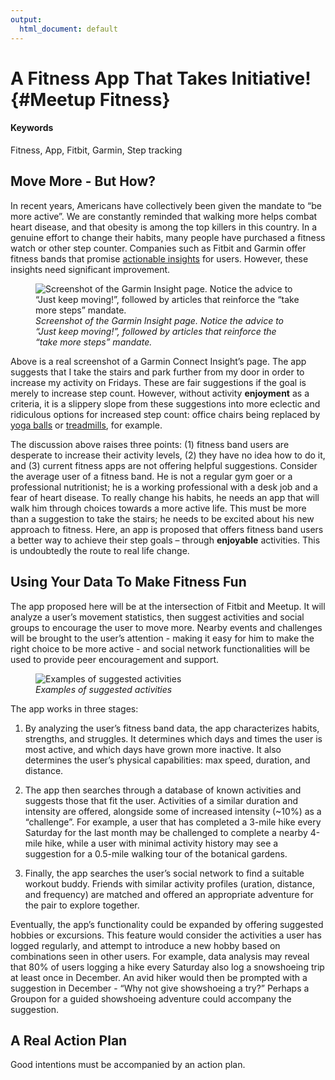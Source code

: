 ```yaml
---
output:
  html_document: default
---
```

# A Fitness App That Takes Initiative! {#Meetup Fitness}

#### Keywords

Fitness, App, Fitbit, Garmin, Step tracking

## Move More - But How?

In recent years, Americans have collectively been given the mandate to "be more active". We are constantly reminded that walking more helps combat heart disease, and that obesity is among the top killers in this country. In a genuine effort to change their habits, many people have purchased a fitness watch or other step counter. Companies such as Fitbit and Garmin offer fitness bands that promise [actionable insights](https://connect.garmin.com/en-US/features/insights) for users. However, these insights need significant improvement.

![*Screenshot of the Garmin Insight page. Notice the advice to "Just keep moving!", followed by articles that reinforce the "take more steps" mandate.*](figures\figure01.png)  

Above is a real screenshot of a Garmin Connect Insight's page. The app suggests that I take the stairs and park further from my door in order to increase my activity on Fridays. These are fair suggestions if the goal is merely to increase step count. However, without activity **enjoyment** as a criteria, it is a slippery slope from these suggestions into more eclectic and ridiculous options for increased step count: office chairs being replaced by [yoga balls](https://officechairadvisor.com/yoga-ball-office-chair/) or [treadmills](https://www.thehumansolution.com/uplift-treadmill-desks/), for example.  

The discussion above raises three points: (1) fitness band users are desperate to increase their activity levels, (2) they have no idea how to do it, and (3) current fitness apps are not offering helpful suggestions. Consider the average user of a fitness band. He is not a regular gym goer or a professional nutritionist; he is a working professional with a desk job and a fear of heart disease. To really change his habits, he needs an app that will walk him through choices towards a more active life. This must be more than a suggestion to take the stairs; he needs to be excited about his new approach to fitness. Here, an app is proposed that offers fitness band users a better way to achieve their step goals -- through **enjoyable** activities. This is undoubtedly the route to real life change.


## Using Your Data To Make Fitness Fun 


The app proposed here will be at the intersection of Fitbit and Meetup. It will analyze a user's movement statistics, then suggest activities and social groups to encourage the user to move more. Nearby events and challenges will be brought to the user's attention - making it easy for him to make the right choice to be more active - and social network functionalities will be used to provide peer encouragement and support.

![*Examples of suggested activities*](figures\figure02.jpg)  

The app works in three stages:  

1. By analyzing the user's fitness band data, the app characterizes habits, strengths, and struggles. It determines which days and times the user is most active, and which days have grown more inactive. It also determines the user's physical capabilities: max speed, duration, and distance.  

2. The app then searches through a database of known activities and suggests those that fit the user. Activities of a similar duration and intensity are offered, alongside some of increased intensity (~10%) as a "challenge".  For example, a user that has completed a 3-mile hike every Saturday for the last month may be challenged to complete a nearby 4-mile hike, while a user with minimal activity history may see a suggestion for a 0.5-mile walking tour of the botanical gardens.  

3. Finally, the app searches the user's social network to find a suitable workout buddy. Friends with similar activity profiles (uration, distance, and frequency) are matched and offered an appropriate adventure for the pair to explore together.  

Eventually, the app's functionality could be expanded by offering suggested hobbies or excursions. This feature would consider the activities a user has logged regularly, and attempt to introduce a new hobby based on combinations seen in other users. For example, data analysis may reveal that 80% of users logging a hike every Saturday also log a snowshoeing trip at least once in December. An avid hiker would then be prompted with a suggestion in December - "Why not give showshoeing a try?" Perhaps a Groupon for a guided showshoeing adventure could accompany the suggestion.


## A Real Action Plan

Good intentions must be accompanied by an action plan. 